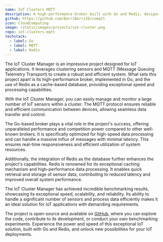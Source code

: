 ```yaml
---
name: IoT Clusters MQTT
description: A high-performance broker built with Go and Redis, designed for IoT applications.
github: https://github.com/BarriBarri20/comqtt
icon: CloudComputing
image: /static/images/projects/iot-cluster.png
repo: iot-clusters-mqtt
techstack:
  - label: Go
  - label: MQTT
  - label: Redis
---
```


The IoT Cluster Manager is an impressive project designed for IoT applications. It leverages clustering sensors and MQTT (Message Queuing Telemetry Transport) to create a robust and efficient system. What sets this project apart is its high-performance broker, implemented in Go, and the use of Redis as a cache-based database, providing exceptional speed and processing capabilities.

With the IoT Cluster Manager, you can easily manage and monitor a large number of IoT sensors within a cluster. The MQTT protocol ensures reliable and efficient communication between devices, allowing seamless data transfer and control.

The Go-based broker plays a vital role in the project's success, offering unparalleled performance and competition power compared to other well-known brokers. It is specifically optimized for high-speed data processing and can handle a massive influx of messages with minimal latency. This ensures real-time responsiveness and efficient utilization of system resources.

Additionally, the integration of Redis as the database further enhances the project's capabilities. Redis is renowned for its exceptional caching mechanism and high-performance data processing. It enables quick retrieval and storage of sensor data, contributing to reduced latency and improved overall system performance.

The IoT Cluster Manager has achieved incredible benchmarking results, showcasing its exceptional speed, scalability, and reliability. Its ability to handle a significant number of sensors and process data efficiently makes it an ideal solution for IoT applications with demanding requirements.

The project is open-source and available on [GitHub](https://github.com/your-username/iot-cluster-manager), where you can explore the code, contribute to its development, or conduct your own benchmarking experiments. Experience the power and speed of this exceptional IoT solution, built with Go and Redis, and unlock new possibilities for your IoT deployments.
